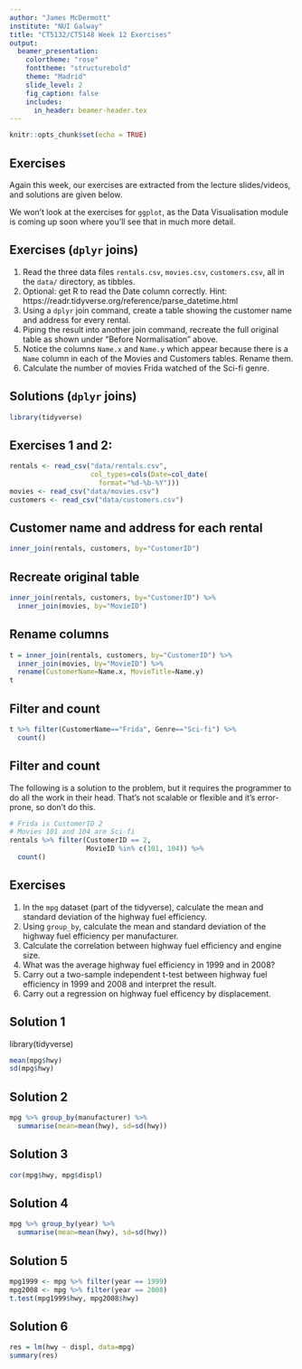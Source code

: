 ```yaml
---
author: "James McDermott"
institute: "NUI Galway"
title: "CT5132/CT5148 Week 12 Exercises"
output:
  beamer_presentation:
    colortheme: "rose"
    fonttheme: "structurebold"
    theme: "Madrid"
    slide_level: 2
    fig_caption: false
    includes:
      in_header: beamer-header.tex
---
```


```r
knitr::opts_chunk$set(echo = TRUE)
```



## Exercises

Again this week, our exercises are extracted from the lecture slides/videos, and solutions are given below.

We won't look at the exercises for `ggplot`, as the Data Visualisation module is coming up soon where you'll see that in much more detail.

## Exercises (`dplyr` joins)

1. Read the three data files `rentals.csv`, `movies.csv`, `customers.csv`, all in the `data/` directory, as tibbles.
2. Optional: get R to read the Date column correctly. Hint: https://readr.tidyverse.org/reference/parse_datetime.html
3. Using a `dplyr` join command, create a table showing the customer name and address for every rental.
4. Piping the result into another join command, recreate the full original table as shown under "Before Normalisation" above.
5. Notice the columns `Name.x` and `Name.y` which appear because there is a `Name` column in each of the Movies and Customers tables. Rename them.
6. Calculate the number of movies Frida watched of the Sci-fi genre.

## Solutions (`dplyr` joins)

```r
library(tidyverse)
```


## Exercises 1 and 2:
```r
rentals <- read_csv("data/rentals.csv", 
                    col_types=cols(Date=col_date(
                      format="%d-%b-%Y")))
movies <- read_csv("data/movies.csv")
customers <- read_csv("data/customers.csv")
```

## Customer name and address for each rental
```r
inner_join(rentals, customers, by="CustomerID")
```

## Recreate original table
```r
inner_join(rentals, customers, by="CustomerID") %>% 
  inner_join(movies, by="MovieID")
```

## Rename columns

```r
t = inner_join(rentals, customers, by="CustomerID") %>% 
  inner_join(movies, by="MovieID") %>% 
  rename(CustomerName=Name.x, MovieTitle=Name.y)
t
```

## Filter and count

```r
t %>% filter(CustomerName=="Frida", Genre=="Sci-fi") %>% 
  count()
```

## Filter and count

The following is a solution to the problem, but it requires the programmer to do all the work in their head. That's not scalable or flexible and it's error-prone, so don't do this.
```r
# Frida is CustomerID 2
# Movies 101 and 104 are Sci-fi
rentals %>% filter(CustomerID == 2, 
                   MovieID %in% c(101, 104)) %>%
  count()
```




## Exercises

1. In the `mpg` dataset (part of the tidyverse), calculate the mean and standard deviation of the highway fuel efficiency.
2. Using `group_by`, calculate the mean and standard deviation of the highway fuel efficiency per manufacturer.
3. Calculate the correlation between highway fuel efficiency and engine size.
4. What was the average highway fuel efficiency in 1999 and in 2008?
5. Carry out a two-sample independent t-test between highway fuel efficiency in 1999 and 2008 and interpret the result.
6. Carry out a regression on highway fuel efficency by displacement.

## Solution 1
library(tidyverse)

```r
mean(mpg$hwy)
sd(mpg$hwy)
```

## Solution 2
```r
mpg %>% group_by(manufacturer) %>% 
  summarise(mean=mean(hwy), sd=sd(hwy))
```

## Solution 3

```r
cor(mpg$hwy, mpg$displ)
```

## Solution 4
```r
mpg %>% group_by(year) %>% 
  summarise(mean=mean(hwy), sd=sd(hwy))
```

## Solution 5
```r
mpg1999 <- mpg %>% filter(year == 1999)
mpg2008 <- mpg %>% filter(year == 2008)
t.test(mpg1999$hwy, mpg2008$hwy)
```

## Solution 6

```r
res = lm(hwy ~ displ, data=mpg)
summary(res)
```







